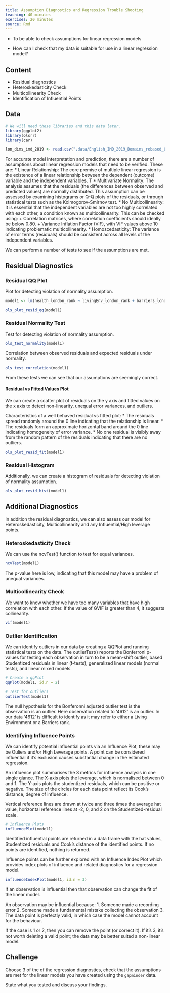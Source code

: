 ```yaml
---
title: Assumption Diagnostics and Regression Trouble Shooting
teaching: 40 minutes
exercises: 20 minutes
source: Rmd
---
```


::::::::::::::::::::::::::::::::::::::: objectives

- To be able to check assumptions for linear regression models

::::::::::::::::::::::::::::::::::::::::::::::::::

:::::::::::::::::::::::::::::::::::::::: questions

- How can I check that my data is suitable for use in a linear regression model?

::::::::::::::::::::::::::::::::::::::::::::::::::

## Content

-   Residual diagnostics
-   Heteroskedasticity Check
-   Multicollinearity Check
-   Identification of Influential Points

## Data

```r
# We will need these libraries and this data later.
library(ggplot2)
library(olsrr)
library(car)

lon_dims_imd_2019 <- read.csv(".data/English_IMD_2019_Domains_rebased_London_by_CDRC.csv")
```

For accurate model interpretation and prediction, there are a number of assumptions about linear regression models that need to be verified.
These are:
* Linear Relationship: The core premise of multiple linear regression is the existence of a linear relationship between the dependent (outcome) variable and the independent variables. T
* Multivariate Normality: The analysis assumes that the residuals (the differences between observed and predicted values) are normally distributed. This assumption can be assessed by examining histograms or Q-Q plots of the residuals, or through statistical tests such as the Kolmogorov-Smirnov test.
* No Multicollinearity: It is essential that the independent variables are not too highly correlated with each other, a condition known as multicollinearity. This can be checked using:
  + Correlation matrices, where correlation coefficients should ideally be below 0.80.
  + Variance Inflation Factor (VIF), with VIF values above 10 indicating problematic multicollinearity.
* Homoscedasticity: The variance of error terms (residuals) should be consistent across all levels of the independent variables.

We can perform a number of tests to see if the assumptions are met.

## Residual Diagnostics

### Residual QQ Plot
Plot for detecting violation of normality assumption.
```r
model1 <- lm(health_london_rank ~ livingEnv_london_rank + barriers_london_rank + la19nm, data = lon_dims_imd_2019)

ols_plot_resid_qq(model1)
```

### Residual Normality Test
Test for detecting violation of normality assumption.
```r
ols_test_normality(model1)
```

Correlation between observed residuals and expected residuals under normality.
```r
ols_test_correlation(model1)
```
From these tests we can see that our assumptions are seemingly correct.

#### Residual vs Fitted Values Plot
We can create a scatter plot of residuals on the y axis and fitted values on the x axis to detect non-linearity, unequal error variances, and outliers.

Characteristics of a well behaved residual vs fitted plot:
* The residuals spread randomly around the 0 line indicating that the relationship is linear.
* The residuals form an approximate horizontal band around the 0 line indicating homogeneity of error variance.
* No one residual is visibly away from the random pattern of the residuals indicating that there are no outliers.

```r
ols_plot_resid_fit(model1)
```

### Residual Histogram
Additionally, we can create a histogram of residuals for detecting violation of normality assumption.

```r
ols_plot_resid_hist(model1)
```

## Additional Diagnostics
In addition the residual diagnostics, we can also assess our model for Heteroskedasticity, Multicollinearity and any Influential/High leverage points.

### Heteroskedasticity Check

We can use the ncvTest() function to test for equal variances.

```r
ncvTest(model1)
```
The p-value here is low, indicating that this model may have a problem of unequal variances.

### Multicollinearity Check
We want to know whether we have too many variables that have high correlation with each other.
If the value of GVIF is greater than 4, it suggests collinearity.

```r
vif(model1)
```

### Outlier Identification
We can identify outliers in our data by creating a QQPlot and running statistical tests on the data.
The outlierTest() reports the Bonferroni p-values for testing each observation in turn to be a mean-shift outlier, based Studentized residuals in
linear (t-tests), generalized linear models (normal tests), and linear mixed models.

```r
# Create a qqPlot
qqPlot(model1, id.n = 2)

# Test for outliers
outlierTest(model1)
```

The null hypothesis for the Bonferonni adjusted outlier test is the observation is an outlier. Here observation related to ‘4612’ is an outlier.
In our data '4612' is difficult to identify as it may refer to either a Living Environment or a Barriers rank.

### Identifying Influence Points

We can identify potential influential points via an Influence Plot, these may be Ouliers and/or High Leverage points.
A point can be considered influential if it's exclusion causes substantial change in the estimated regression.

An influence plot summarises the 3 metrics for influence analysis in one single glance.
The X-axis plots the leverage, which is normalised between 0 and 1.
The Y-axis plots the studentized residuals, which can be positive or negative.
The size of the circles for each data point reflect its Cook’s distance, degree of influence.

Vertical reference lines are drawn at twice and three times the average hat value, horizontal reference lines at -2, 0, and 2 on the Studentized-residual scale.
```r
# Influence Plots
influencePlot(model1)
```
Identified influential points are returned in a data frame with the hat values, Studentized residuals and Cook's distance of the identified points.
If no points are identified, nothing is returned.

Influence points can be further explored with an Influence Index Plot which provides index plots of influence and related diagnostics for a regression model.

```r
influenceIndexPlot(model1, id.n = 3)
```

If an observation is influential then that observation can change the fit of the linear model.

An observation may be influential because:
1. Someone made a recording error
2. Someone made a fundamental mistake collecting the observation
3. The data point is perfectly valid, in which case the model cannot account for the behaviour.

If the case is 1 or 2, then you can remove the point (or correct it).
If it's 3, it's not worth deleting a valid point; the data may be better suited a non-linear model.

:::::::::::::::::::::::::::::::::::::::  challenge

## Challenge

Choose 3 of the of the regression diagnostics, check that the assumptions are met for the linear models you have created using the `gapminder` data.

State what you tested and discuss your findings.

::::::::::::::::::::::::::::::::::::::::::::::::::
